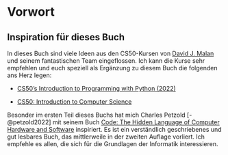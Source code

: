 # Vorwort {.unnumbered}

## Inspiration für dieses Buch

In dieses Buch sind viele Ideen aus den CS50-Kursen von [David J. Malan](https://cs.harvard.edu/malan/ "Zur Harvard-Webseite von Professor David J. Malan") und seinem fantastischen Team eingeflossen. Ich kann die Kurse sehr empfehlen und euch speziell als Ergänzung zu diesem Buch die folgenden ans Herz legen:

-   [CS50's Introduction to Programming with Python (2022)](https://cs50.harvard.edu/python/2022/ "Gehe direkt zur Website des Kurses")

-   [CS50: Introduction to Computer Science](https://pll.harvard.edu/course/cs50-introduction-computer-science "Gehe direkt zur Website des Kurses")

Besonder im ersten Teil dieses Buchs hat mich Charles Petzold [-@petzold2022] mit seinem Buch [Code: The Hidden Language of Computer Hardware and Software](https://amzn.eu/d/aSn6Goo "Gehe direkt zur Amazon-Produktseite") inspiriert. Es ist ein verständlich geschriebenes und gut lesbares Buch, das mittlerweile in der zweiten Auflage vorliert. Ich empfehle es allen, die sich für die Grundlagen der Informatik interessieren.

